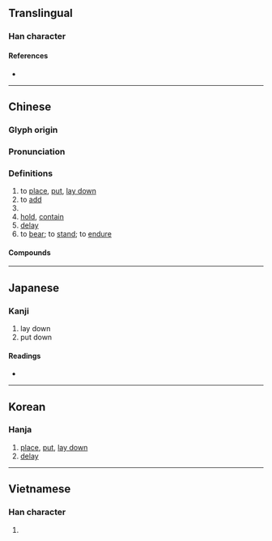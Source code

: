 {{also|搁}}
{{character info/new}}
==Translingual==

===Han character===
{{Han char|rn=64|rad=手|as=14|sn=17|four=57020|canj=QANR|ids=⿰扌閣}}

====References====
* {{Han ref|kx=0461.011|dkj=12892|dj=0810.090|hdz=31977.050|uh=64F1|ud=25841|bh=C0C1|bd=49345}}

----

==Chinese==
{{zh-forms|s=搁}}

===Glyph origin===
{{Han etym}}

===Pronunciation===
{{zh-pron
|m=gē
|c=gok3
|h=pfs=
|md=
|mn=kok/koh
|mn_note=kok - literary; koh - vernacular
|w=
|mc=y
|oc=y
|cat=
}}

===Definitions===
{{zh-hanzi}}

# to [[place]], [[put]], [[lay down]]
# to [[add]] 
# {{zh-x|'''擱''' 點兒{r} 鹽|'''add''' some [[salt]]}}
# [[hold]], [[contain]]
# [[delay]]
# to [[bear]]; to [[stand]]; to [[endure]]

====Compounds====
{{zh-der|耽擱|擱置|擱起|擱得住|擱不住|擱淺}}

{{zh-cat|Elementary}}

----

==Japanese==

===Kanji===
{{ja-kanji|grade=|rs=手14}}

# lay down
# put down

====Readings====
* {{ja-readings
|goon=かく
|kanon=かく
|kun=お-く}}

----

==Korean==

===Hanja===
{{ko-hanja|hangeul=각|eumhun=|rv=gak|mr=kak|y=kak}}

# [[place]], [[put]], [[lay down]]
# [[delay]]

----

==Vietnamese==

===Han character===
{{vi-readings|rs=手14|hanviet=[[gác]], [[các]]}}

# {{defn|lang=vi|sort=手14}}

{{cln|vi|Han tu}}